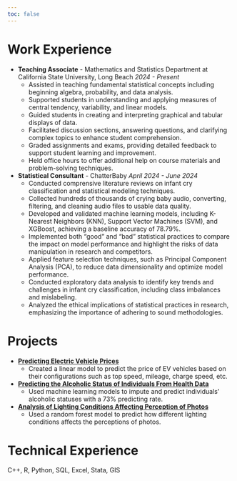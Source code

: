 ```yaml
---
toc: false
---
```


# Work Experience

-   **Teaching Associate** - Mathematics and Statistics Department at California State University, Long Beach *2024 - Present*  
    -   Assisted in teaching fundamental statistical concepts including beginning algebra, probability, and data analysis.  
    -   Supported students in understanding and applying measures of central tendency, variability, and linear models.  
    -   Guided students in creating and interpreting graphical and tabular displays of data.  
    -   Facilitated discussion sections, answering questions, and clarifying complex topics to enhance student comprehension.  
    -   Graded assignments and exams, providing detailed feedback to support student learning and improvement.  
    -   Held office hours to offer additional help on course materials and problem-solving techniques.  

-   **Statistical Consultant** - ChatterBaby *April 2024 - June 2024*  
    -   Conducted comprensive literature reviews on infant cry classification and statistical modeling techniques.
    -   Collected hundreds of thousands of crying baby audio, converting, filtering, and cleaning audio files to usable data quality.
    -   Developed and validated machine learning models, including K-Nearest Neighbors (KNN), Support Vector Machines (SVM), and XGBoost, achieving a baseline accuracy of 78.79%.
    -   Implemented both "good" and "bad" statistical practices to compare the impact on model performance and highlight the risks of data manipulation in research and competitors.
    -   Applied feature selection techniques, such as Principal Component Analysis (PCA), to reduce data dimensionality and optimize model performance.
    -   Conducted exploratory data analysis to identify key trends and challenges in infant cry classification, including class imbalances and mislabeling.
    -   Analyzed the ethical implications of statistical practices in research, emphasizing the importance of adhering to sound methodologies.

# Projects

-   [**Predicting Electric Vehicle Prices**](https://github.com/shunekawaoto2003/Predicting-EV-Prices)
    -   Created a linear model to predict the price of EV vehicles based on their configurations such as top speed, mileage, charge speed, etc.
-   [**Predicting the Alcoholic Status of Individuals From Health Data**](https://github.com/shunekawaoto2003/Predicting-Alcoholic-Status)
    -   Used machine learning models to impute and predict individuals' alcoholic statuses with a 73% predicting rate.
-   [**Analysis of Lighting Conditions Affecting Perception of Photos**](https://github.com/shunekawaoto2003/Analysis-of-light-conditions)
    -   Used a random forest model to predict how different lighting conditions affects the perceptions of photos.

# Technical Experience

C++, R, Python, SQL, Excel, Stata, GIS
